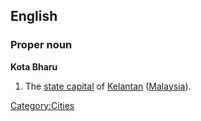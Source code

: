 ==English==
===Proper noun===
'''Kota Bharu'''
#The [[state capital]] of [[Kelantan]] ([[Malaysia]]).

[[Category:Cities]]